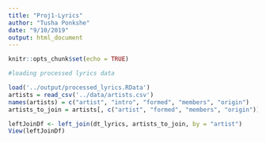 ```yaml
---
title: "Proj1-Lyrics"
author: "Tusha Ponkshe"
date: "9/10/2019"
output: html_document
---
```


```r
knitr::opts_chunk$set(echo = TRUE)
```

```r
#loading processed lyrics data

load('../output/processed_lyrics.RData')
artists = read_csv('../data/artists.csv')
names(artists) = c("artist", "intro", "formed", "members", "origin")
artists_to_join = artists[, c("artist", "formed", "members", "origin")]

leftJoinDf <- left_join(dt_lyrics, artists_to_join, by = "artist")
View(leftJoinDf)
```

